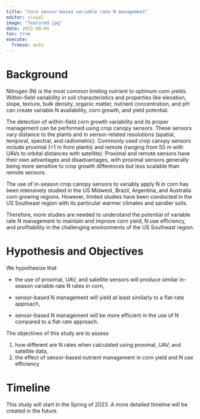 ```yaml
---
title: "Corn sensor-based variable rate N management"
editor: visual
image: "featured.jpg"
date: 2022-08-04
toc: true
execute: 
  freeze: auto
---
```


# Background

Nitrogen (N) is the most common limiting nutrient to optimum corn yields. Within-field variability in soil characteristics and properties like elevation, slope, texture, bulk density, organic matter, nutrient concentration, and pH can create variable N availability, corn growth, and yield potential.

The detection of within-field corn growth variability and its proper management can be performed using crop canopy sensors. These sensors vary distance to the plants and in sensor-related resolutions (spatial, temporal, spectral, and radiometric). Commonly used crop canopy sensors include proximal (\<1 m from plants) and remote (ranging from 50 m with UAVs to orbital distances with satellite). Proximal and remote sensors have their own advantages and disadvantages, with proximal sensors generally being more sensitive to crop growth differences but less scalable than remote sensors.

The use of in-season crop canopy sensors to variably apply N in corn has been intensively studied in the US Midwest, Brazil, Argentina, and Australia corn growing regions. However, limited studies have been conducted in the US Southeast region with its particular warmer climates and sandier soils.

Therefore, more studies are needed to understand the potential of variable rate N management to maintain and improve corn yield, N use efficiency, and profitability in the challenging environments of the US Southeast region.

# Hypothesis and Objectives

We hypothesize that

-   the use of proximal, UAV, and satellite sensors will produce similar in-season variable rate N rates in corn,

-   sensor-based N management will yield at least similarly to a flat-rate approach,

-   sensor-based N management will be more efficient in the use of N compared to a flat-rate approach.

The objectives of this study are to assess

1.  how different are N rates when calculated using proximal, UAV, and satellite data,
2.  the effect of sensor-based nutrient management in corn yield and N use efficiency

# Timeline

This study will start in the Spring of 2023. A more detailed timeline will be created in the future.
